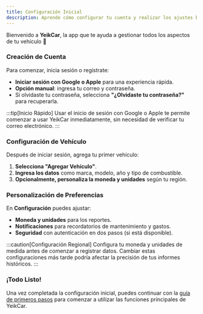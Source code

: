 ```yaml
---
title: Configuración Inicial
description: Aprende cómo configurar tu cuenta y realizar los ajustes básicos de YeikCar
---
```



Bienvenido a **YeikCar**, la app que te ayuda a gestionar todos los aspectos de tu vehículo 🚀  

### <CustomIcon name="account-plus-outline">Creación de Cuenta</CustomIcon>

Para comenzar, inicia sesión o regístrate:  

- **Iniciar sesión con Google o Apple** para una experiencia rápida.  
- **Opción manual**: ingresa tu correo y contraseña.  
- Si olvidaste tu contraseña, selecciona **"¿Olvidaste tu contraseña?"** para recuperarla.  

:::tip[Inicio Rápido]
Usar el inicio de sesión con Google o Apple te permite comenzar a usar YeikCar inmediatamente, sin necesidad de verificar tu correo electrónico.
:::

### <CustomIcon name="car-outline">Configuración de Vehículo</CustomIcon>

Después de iniciar sesión, agrega tu primer vehículo:  

1. **Selecciona "Agregar Vehículo"**.  
2. **Ingresa los datos** como marca, modelo, año y tipo de combustible.  
3. **Opcionalmente, personaliza la moneda y unidades** según tu región.  

### <CustomIcon name="cog-outline">Personalización de Preferencias</CustomIcon>

En **Configuración** puedes ajustar:  

- **Moneda y unidades** para los reportes.  
- **Notificaciones** para recordatorios de mantenimiento y gastos.  
- **Seguridad** con autenticación en dos pasos (si está disponible).  

:::caution[Configuración Regional]
Configura tu moneda y unidades de medida antes de comenzar a registrar datos. Cambiar estas configuraciones más tarde podría afectar la precisión de tus informes históricos.
:::

### <CustomIcon name="check-circle-outline">¡Todo Listo!</CustomIcon>

Una vez completada la configuración inicial, puedes continuar con la [guía de primeros pasos](/es/first-steps) para comenzar a utilizar las funciones principales de YeikCar.

